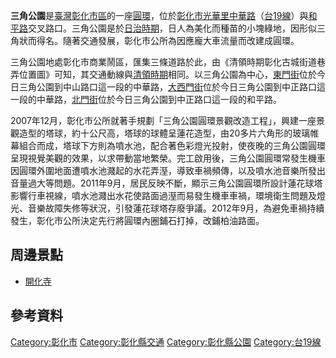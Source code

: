 {{coord|24|4|43.18|N|120|32|25.55|E|display=title}}

'''三角公園'''是[[臺灣|臺灣]][[彰化市|彰化市區]]的一座[[环形交叉|圓環]]，位於[[彰化市|彰化市]][[光華里_(彰化市)|光華里]][[中華路_(彰化市)|中華路]]（[[台19線|台19線]]）與[[和平路_(彰化市)|和平路]]交叉路口{{r|map}}{{r|葉爾建}}。三角公園是於[[台灣日治時期|日治時期]]，日人為美化而種苗的小塊綠地，因形似三角狀而得名{{r|葉爾建}}。隨著交通發展，彰化市公所為因應龐大車流量而改建成圓環{{r|葉爾建}}。

三角公園地處彰化市商業鬧區，匯集三條道路於此，由《清領時期彰化古城街道巷弄位置圖》可知，其交通動線與[[台灣清領時期|清領時期]]相同{{r|map}}{{r|oldtown}}。以三角公園為中心，[[東門街|東門街]]位於今日三角公園到中山路口這一段的中華路，[[大西門街|大西門街]]位於今日三角公園到中正路口這一段的中華路，[[北門街|北門街]]位於今日三角公園到中正路口這一段的和平路{{r|oldtown}}。

2007年12月，彰化市公所就著手規劃「三角公園圓環景觀改造工程」，興建一座景觀造型的塔球，約十公尺高，塔球的球體呈蓮花造型，由20多片六角形的玻璃帷幕組合而成，塔球下方則為噴水池，配合著色彩燈光投射，使夜晚的三角公園圓環呈現視覺美觀的效果，以求帶動當地繁榮{{r|湯世名}}。完工啟用後，三角公園圓環常發生機車因圓環外圍地面遭噴水池濺起的水花弄溼，導致車禍頻傳，以及噴水池音樂所發出音量過大等問題{{r|湯世名}}{{r|劉明岩}}{{r|水花濺}}。2011年9月，居民反映不斷，顯示三角公園圓環所設計蓮花球塔影響行車視線，噴水池濺出水花使路面過溼而易發生機車車禍，環境衛生問題及燈光、音樂故障失修等狀況，引發蓮花球塔存廢爭議{{r|劉明岩}}。2012年9月，為避免車禍持續發生，彰化市公所決定先行將圓環內圈鋪石打掉，改鋪柏油路面{{r|改柏油}}。

==周邊景點==
*[[彰化開化寺|開化寺]]

==參考資料==
{{reflist|2|refs=

<ref name="map">{{cite book |title=《彰化縣彰化市行政區域圖》（比例尺 1：12,000）|publisher=內政部|isbn=9789860099072|language=zh-tw|date=2007年5月}}</ref>

<ref name="葉爾建">{{cite book |title=《臺灣地名辭書 卷十一 彰化縣（上）》|chapter=〈光華里 三角公園〉|author=葉爾建等人 撰述|publisher=國史館臺灣文獻館|isbn=9789570186970|language=zh-tw|year=2004}}</ref>

<ref name="oldtown">{{cite web |title=彰化市舊城區再發展先期規劃案 [http://oldtown.longi.tw/02city_development/city_development.htm 都市發展沿革－半線軌跡]|publisher=彰化市公所|accessdate=2013-04-18|language=zh-tw}}</ref>

<ref name="湯世名">{{cite news |title=[http://www.libertytimes.com.tw/2007/new/dec/25/today-center2.htm 彰市三角公園 景觀塔球拭目以待]|author=湯世名|publisher=自由時報電子報|accessdate=2013-04-18|language=zh-tw|date=2007-12-25}}</ref>

<ref name="劉明岩">{{cite news |title=[http://udn.com/NEWS/DOMESTIC/DOM4/6563096.shtml 彰市蓮花燈塔失修 存廢看民意]|author=劉明岩|publisher=聯合新聞網|accessdate=2013-04-18|language=zh-tw|date=2011-09-01}}</ref>

<ref name="水花濺">{{cite news |title=[http://www.libertytimes.com.tw/2009/new/nov/18/today-complain3.htm 水花濺騎士關開關 民眾批]|author=湯世名|publisher=自由時報電子報|accessdate=2013-04-18|language=zh-tw|date=2009-11-18}}</ref>

<ref name="改柏油">{{cite news |title=[http://udn.com/NEWS/DOMESTIC/DOM4/7342090.shtml 彰市三角公園鋪面滑 將改柏油]|author=劉明岩|publisher=聯合新聞網|accessdate=2013-04-18|language=zh-tw|date=2012-09-05}}</ref>

}}

[[Category:彰化市|Category:彰化市]]
[[Category:彰化縣交通|Category:彰化縣交通]]
[[Category:彰化縣公園|Category:彰化縣公園]]
[[Category:台19線|Category:台19線]]